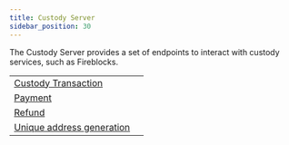 ```yaml
---
title: Custody Server
sidebar_position: 30
---
```



The Custody Server provides a set of endpoints to interact with custody services, such as Fireblocks.

<MethodTable title="Custody Server endpoints">

| | |
| --------------------------------------------------- | --- |
| [Custody Transaction](./custody-transactions/README.mdx) | |
| [Payment](./payments/README.mdx) | |
| [Refund](./refunds/README.mdx) | |
| [Unique address generation](./unique-address/README.mdx) | |

</MethodTable>
